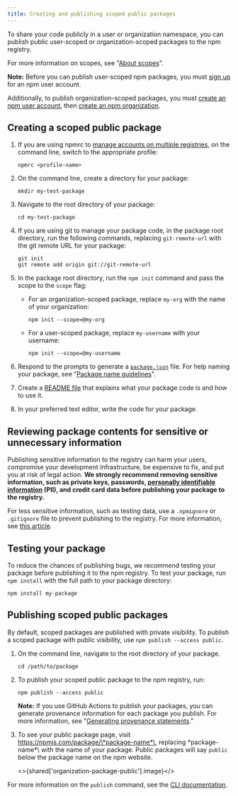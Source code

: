 ```yaml
---
title: Creating and publishing scoped public packages
---
```


To share your code publicly in a user or organization namespace, you can publish public user-scoped or organization-scoped packages to the npm registry.

For more information on scopes, see "[About scopes][scopes]".

<Note>

**Note:** Before you can publish user-scoped npm packages, you must <a href="https://www.npmjs.com/signup">sign up</a> for an npm user account.

Additionally, to publish organization-scoped packages, you must <a href="https://www.npmjs.com/signup">create an npm user account</a>, then <a href="https://www.npmjs.com/signup?next=/org/create">create an npm organization</a>.

</Note>

## Creating a scoped public package

1. If you are using npmrc to [manage accounts on multiple registries][reg-config], on the command line, switch to the appropriate profile:

    ```
    npmrc <profile-name>
    ```

2. On the command line, create a directory for your package:

    ```
    mkdir my-test-package
    ```

3. Navigate to the root directory of your package:

    ```
    cd my-test-package
    ```

4. If you are using git to manage your package code, in the package root directory, run the following commands, replacing `git-remote-url` with the git remote URL for your package:

    ```
    git init
    git remote add origin git://git-remote-url
    ```

5. In the package root directory, run the `npm init` command and pass the scope to the `scope` flag:

   * For an organization-scoped package, replace `my-org` with the name of your organization:
     ```
     npm init --scope=@my-org
     ```

   * For a user-scoped package, replace `my-username` with your username:
     ```
     npm init --scope=@my-username
     ```

6. Respond to the prompts to generate a <a href="https://docs.npmjs.com/about-package-json-and-package-lock-json-files">`package.json`</a> file. For help naming your package, see "[Package name guidelines][pkg-name]".
7. Create a [README file][readme-file] that explains what your package code is and how to use it.
8. In your preferred text editor, write the code for your package.

## Reviewing package contents for sensitive or unnecessary information

Publishing sensitive information to the registry can harm your users, compromise your development infrastructure, be expensive to fix, and put you at risk of legal action. **We strongly recommend removing sensitive information, such as private keys, passwords, [personally identifiable information][pii] (PII), and credit card data before publishing your package to the registry.**

For less sensitive information, such as testing data, use a `.npmignore` or `.gitignore` file to prevent publishing to the registry. For more information, see [this article][developers].

## Testing your package

To reduce the chances of publishing bugs, we recommend testing your package before publishing it to the npm registry. To test your package, run `npm install` with the full path to your package directory:

```
npm install my-package
```

## Publishing scoped public packages

By default, scoped packages are published with private visibility. To publish a scoped package with public visibility, use `npm publish --access public`.

1. On the command line, navigate to the root directory of your package.

    ```
    cd /path/to/package
    ```

2. To publish your scoped public package to the npm registry, run:

    ```
    npm publish --access public
    ```

    <Note>

    **Note:** If you use GitHub Actions to publish your packages, you can generate provenance information for each package you publish. For more information, see "[Generating provenance statements][provenance-how-to]."

    </Note>

3. To see your public package page, visit https://npmjs.com/package/\*package-name*\, replacing \*package-name*\ with the name of your package. Public packages will say `public` below the package name on the npm website.

   <>{shared['organization-package-public'].image}</>

For more information on the `publish` command, see the [CLI documentation][cli-publish].


[scopes]: /about-scopes
[user-signup]: https://www.npmjs.com/signup
[create-org]: https://www.npmjs.com/signup?next=/org/create
[reg-config]: configuring-your-registry-settings-as-an-npm-enterprise-user
[pkg-name]: package-name-guidelines
[readme-file]: about-package-readme-files
[developers]: /misc/developers#keeping-files-out-of-your-package
[cli-publish]: /cli/publish
[pii]: https://en.wikipedia.org/wiki/Personally_identifiable_information
[provenance-how-to]: /generating-provenance-statements
